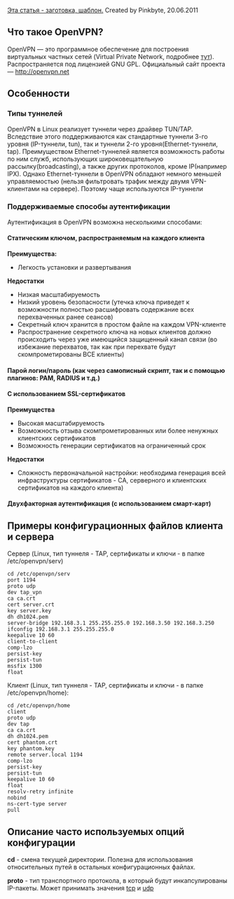 <u>Эта статья - заготовка, шаблон.</u> Created by Pinkbyte, 20.06.2011

== Что такое OpenVPN? ==
OpenVPN — это программное обеспечение для построения виртуальных частных сетей (Virtual Private Network, подробнее [http://ru.wikipedia.org/wiki/VPN тут]). Распространяется под лицензией GNU GPL. Официальный сайт проекта — http://openvpn.net
== Особенности ==
=== Типы туннелей ===
OpenVPN в Linux реализует туннели через драйвер TUN/TAP. Вследствие этого поддерживаются как стандартные туннели 3-го уровня (IP-туннели, tun), так и туннели 2-го уровня(Ethernet-туннели, tap). Преимуществом Ethernet-туннелей является возможность работы по ним служб, использующих широковещательную рассылку(broadcasting), а также других протоколов, кроме IP(например IPX). Однако Ethernet-туннели в OpenVPN обладают немного меньшей управляемостью (нельзя фильтровать трафик между двумя VPN-клиентами на сервере). Поэтому чаще используются IP-туннели
=== Поддерживаемые способы аутентификации ===
Аутентификация в OpenVPN возможна несколькими способами:
==== Статическим ключом, распространяемым на каждого клиента ====
'''Преимущества:'''
* Легкость установки и развертывания
'''Недостатки'''
* Низкая масштабируемость
* Низкий уровень безопасности (утечка ключа приведет к возможности полностью расшифровать содержание всех перехваченных ранее сеансов)
* Секретный ключ хранится в простом файле на каждом VPN-клиенте
* Распространение секретного ключа на новых клиентов должно происходить через уже имеющийся защищенный канал связи (во избежание перехватов, так как при перехвате будут скомпрометированы ВСЕ клиенты)
==== Парой логин/пароль (как через самописный скрипт, так и с помощью плагинов: PAM, RADIUS и т.д.) ====
==== С использованием SSL-сертификатов ====
'''Преимущества'''
* Высокая масштабируемость
* Возможность отзыва скомпрометированных или более ненужных клиентских сертификатов
* Возможность генерации сертификатов на ограниченный срок
'''Недостатки'''
* Сложность первоначальной настройки: необходима генерация всей инфраструктуры сертификатов - CA, серверного и клиентских сертификатов на каждого клиента)
==== Двухфакторная аутентификация (с использованием смарт-карт) ====
== Примеры конфигурационных файлов клиента и сервера ==

Сервер (Linux, тип туннеля - TAP, сертификаты и ключи - в папке /etc/openvpn/serv)
<pre>
cd /etc/openvpn/serv
port 1194
proto udp
dev tap_vpn
ca ca.crt
cert server.crt
key server.key
dh dh1024.pem
server-bridge 192.168.3.1 255.255.255.0 192.168.3.50 192.168.3.250
ifconfig 192.168.3.1 255.255.255.0
keepalive 10 60
client-to-client
comp-lzo
persist-key
persist-tun
mssfix 1300
float
</pre>

Клиент (Linux, тип туннеля - TAP, сертификаты и ключи - в папке /etc/openvpn/home):
<pre>
cd /etc/openvpn/home
client
proto udp
dev tap
ca ca.crt
dh dh1024.pem
cert phantom.crt
key phantom.key
remote server.local 1194
comp-lzo
persist-key
persist-tun
keepalive 10 60
float
resolv-retry infinite
nobind
ns-cert-type server
pull
</pre>
== Описание часто используемых опций конфигурации ==
'''cd''' - смена текущей директории. Полезна для использования относительных путей в остальных конфигурационных файлах.

'''proto''' - тип транспортного протокола, в который будут инкапсулированы IP-пакеты. Может принимать значения <u>tcp</u> и <u>udp</u>
